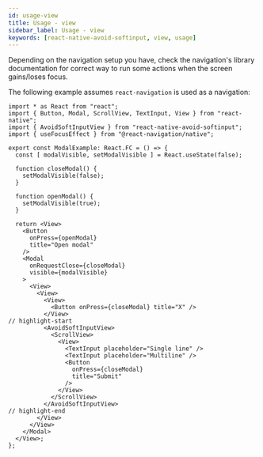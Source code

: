 ```yaml
---
id: usage-view
title: Usage - view
sidebar_label: Usage - view
keywords: [react-native-avoid-softinput, view, usage]
---
```


Depending on the navigation setup you have, check the navigation's library documentation for correct way to run some actions when the screen gains/loses focus.

The following example assumes `react-navigation` is used as a navigation:

```tsx
import * as React from "react";
import { Button, Modal, ScrollView, TextInput, View } from "react-native";
import { AvoidSoftInputView } from "react-native-avoid-softinput";
import { useFocusEffect } from "@react-navigation/native";

export const ModalExample: React.FC = () => {
  const [ modalVisible, setModalVisible ] = React.useState(false);

  function closeModal() {
    setModalVisible(false);
  }

  function openModal() {
    setModalVisible(true);
  }

  return <View>
    <Button
      onPress={openModal}
      title="Open modal"
    />
    <Modal
      onRequestClose={closeModal}
      visible={modalVisible}
    >
      <View>
        <View>
          <View>
            <Button onPress={closeModal} title="X" />
          </View>
// highlight-start
          <AvoidSoftInputView>
            <ScrollView>
              <View>
                <TextInput placeholder="Single line" />
                <TextInput placeholder="Multiline" />
                <Button
                  onPress={closeModal}
                  title="Submit"
                />
              </View>
            </ScrollView>
          </AvoidSoftInputView>
// highlight-end
        </View>
      </View>
    </Modal>
  </View>;
};
```

